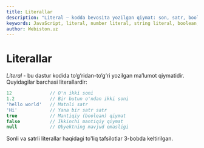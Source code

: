 ```yaml
---
title: Literallar
description: "Literal — kodda bevosita yozilgan qiymat: son, satr, boolean, `null` va boshqalar. Son va satr literal detallari keyingi boblarda yoritiladi."
keywords: JavaScript, literal, number literal, string literal, boolean, null, syntax, misollar
author: Webiston.uz
---
```

# Literallar

_Literal_ - bu dastur kodida to‘g‘ridan-to‘g‘ri yozilgan ma’lumot qiymatidir. Quyidagilar barchasi literallardir:

```js
12              // O'n ikki soni
1.2             // Bir butun o'ndan ikki soni
'hello world'   // Matnli satr
'Hi'            // Yana bir satr satr
true            // Mantiqiy (boolean) qiymat
false           // Ikkinchi mantiqiy qiymat
null            // Obyektning mavjud emasligi
```

Sonli va satrli literallar haqidagi to'liq tafsilotlar 3-bobda keltirilgan.
